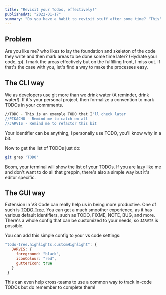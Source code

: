 ```yaml
---
title: "Revisit your Todos, effectively!"
publishedAt: "2022-01-17"
summary: "Do you have a habit to revisit stuff after some time? 'This' will help you to keep track of your TODOs and be more reliable and productive!"
---
```


## Problem

Are you like me? who likes to lay the foundation and skeleton of the code they write and then mark areas to be done some time later? (Hydrate your code, :p).
I mark the areas effectively but on the fulfilling front, I miss out. If that's the case with you, let's find a way to make the processes easy.

## The CLI way

We as developers use git more than we drink water (A reminder, drink water!). If it's your personal project, then formalize a convention to mark
TODOs in your commments.

```bash
//TODO - This is an example TODO that I'll check later
//PIKACHU - Remind me to catch em all
//JARVIS - Remind me to refactor this bit
```

Your identifier can be anything, I personally use TODO, you'll know why in a bit.

Now to get the list of TODOs just do:

```bash
git grep 'TODO'
```

Boom, your terminal will show the list of your TODOs.
If you are lazy like me and don't want to do all that greppin, there's also a simple way but
it's editor specific.

## The GUI way

Extension in VS Code can really help us in being more productive. One of such is [TODO Tree](https://marketplace.visualstudio.com/items?itemName=Gruntfuggly.todo-tree).
You can get a much smoother experience, as it has various default identifiers, such as TODO, FIXME, NOTE, BUG, and more. There's a whole config that can be customized
to your needs, so `JARVIS` is possible.

You can add this simple config to your vs code settings:

```js
"todo-tree.highlights.customHighlight": {
   JARVIS: {
     foreground: "black",
     iconColour: "red",
     gutterIcon: true
   }
 }
```

This can even help cross-teams to use a common way to track in-code TODOs but do remember to
complete them!
